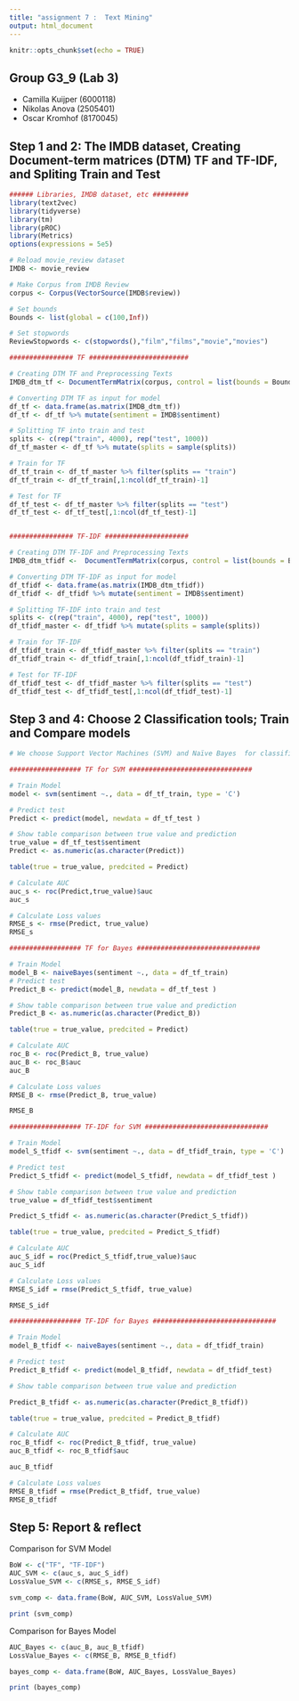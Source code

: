 ---
title: "assignment 7 :  Text Mining"
output: html_document
---

```{r setup, include=FALSE}
knitr::opts_chunk$set(echo = TRUE)
```

## Group G3_9 (Lab 3)

-   Camilla Kuijper (6000118)
-   Nikolas Anova (2505401)
-   Oscar Kromhof (8170045)

## Step 1 and 2: The IMDB dataset, Creating Document-term matrices (DTM) TF and TF-IDF, and Spliting Train and Test


```{r , echo=TRUE, results='hide', message=FALSE}

###### Libraries, IMDB dataset, etc #########
library(text2vec)
library(tidyverse)
library(tm)
library(pROC)
library(Metrics)
options(expressions = 5e5)

# Reload movie_review dataset
IMDB <- movie_review

# Make Corpus from IMDB Review
corpus <- Corpus(VectorSource(IMDB$review))

# Set bounds
Bounds <- list(global = c(100,Inf))

# Set stopwords
ReviewStopwords <- c(stopwords(),"film","films","movie","movies")

################ TF #########################

# Creating DTM TF and Preprocessing Texts
IMDB_dtm_tf <- DocumentTermMatrix(corpus, control = list(bounds = Bounds, stopwords = ReviewStopwords, removePunctuation = T, removeNumbers = T, stemming = T))

# Converting DTM TF as input for model
df_tf <- data.frame(as.matrix(IMDB_dtm_tf))
df_tf <- df_tf %>% mutate(sentiment = IMDB$sentiment)

# Splitting TF into train and test
splits <- c(rep("train", 4000), rep("test", 1000))
df_tf_master <- df_tf %>% mutate(splits = sample(splits))

# Train for TF
df_tf_train <- df_tf_master %>% filter(splits == "train")
df_tf_train <- df_tf_train[,1:ncol(df_tf_train)-1]

# Test for TF
df_tf_test <- df_tf_master %>% filter(splits == "test")
df_tf_test <- df_tf_test[,1:ncol(df_tf_test)-1]


################ TF-IDF #####################

# Creating DTM TF-IDF and Preprocessing Texts
IMDB_dtm_tfidf <-  DocumentTermMatrix(corpus, control = list(bounds = Bounds, weighting = weightTfIdf, stopwords = ReviewStopwords, removePunctuation = T, removeNumbers = T, stemming = T)) 

# Converting DTM TF-IDF as input for model
df_tfidf <- data.frame(as.matrix(IMDB_dtm_tfidf))
df_tfidf <- df_tfidf %>% mutate(sentiment = IMDB$sentiment)

# Splitting TF-IDF into train and test
splits <- c(rep("train", 4000), rep("test", 1000))
df_tfidf_master <- df_tfidf %>% mutate(splits = sample(splits))

# Train for TF-IDF
df_tfidf_train <- df_tfidf_master %>% filter(splits == "train")
df_tfidf_train <- df_tfidf_train[,1:ncol(df_tfidf_train)-1]

# Test for TF-IDF
df_tfidf_test <- df_tfidf_master %>% filter(splits == "test")
df_tfidf_test <- df_tfidf_test[,1:ncol(df_tfidf_test)-1]


```


## Step 3 and 4: Choose 2 Classification tools; Train and Compare models 

```{r , echo=TRUE, results='hide', message=FALSE, warning=FALSE}
# We choose Support Vector Machines (SVM) and Naïve Bayes  for classification tools

################## TF for SVM ###############################

# Train Model
model <- svm(sentiment ~., data = df_tf_train, type = 'C')

# Predict test
Predict <- predict(model, newdata = df_tf_test )

```


```{r, echo=TRUE }
# Show table comparison between true value and prediction
true_value = df_tf_test$sentiment
Predict <- as.numeric(as.character(Predict))

table(true = true_value, predcited = Predict)

```


```{r, echo=TRUE }
# Calculate AUC 
auc_s <- roc(Predict,true_value)$auc
auc_s

```

```{r, echo=TRUE }
# Calculate Loss values
RMSE_s <- rmse(Predict, true_value)
RMSE_s
```


```{r , echo=TRUE, results='hide', message=FALSE, warning=FALSE}

################## TF for Bayes ###############################

# Train Model
model_B <- naiveBayes(sentiment ~., data = df_tf_train)
# Predict test
Predict_B <- predict(model_B, newdata = df_tf_test )

```


```{r, echo=TRUE }
# Show table comparison between true value and prediction
Predict_B <- as.numeric(as.character(Predict_B))

table(true = true_value, predcited = Predict)

```


```{r, echo=TRUE }
# Calculate AUC 
roc_B <- roc(Predict_B, true_value)
auc_B <- roc_B$auc
auc_B
```

```{r, echo=TRUE }
# Calculate Loss values
RMSE_B <- rmse(Predict_B, true_value)

RMSE_B
```


```{r , echo=TRUE, results='hide', message=FALSE, warning=FALSE}

################## TF-IDF for SVM ###############################

# Train Model
model_S_tfidf <- svm(sentiment ~., data = df_tfidf_train, type = 'C')

# Predict test
Predict_S_tfidf <- predict(model_S_tfidf, newdata = df_tfidf_test )

```


```{r, echo=TRUE }
# Show table comparison between true value and prediction
true_value = df_tfidf_test$sentiment

Predict_S_tfidf <- as.numeric(as.character(Predict_S_tfidf))

table(true = true_value, predcited = Predict_S_tfidf)

```


```{r, echo=TRUE }
# Calculate AUC 
auc_S_idf = roc(Predict_S_tfidf,true_value)$auc
auc_S_idf
```

```{r, echo=TRUE }
# Calculate Loss values
RMSE_S_idf = rmse(Predict_S_tfidf, true_value)

RMSE_S_idf
```


```{r , echo=TRUE, results='hide', message=FALSE, warning=FALSE}

################## TF-IDF for Bayes ###############################

# Train Model
model_B_tfidf <- naiveBayes(sentiment ~., data = df_tfidf_train)

# Predict test
Predict_B_tfidf <- predict(model_B_tfidf, newdata = df_tfidf_test)

```


```{r, echo=TRUE }
# Show table comparison between true value and prediction

Predict_B_tfidf <- as.numeric(as.character(Predict_B_tfidf))

table(true = true_value, predcited = Predict_B_tfidf)

```


```{r, echo=TRUE }
# Calculate AUC 
roc_B_tfidf <- roc(Predict_B_tfidf, true_value)
auc_B_tfidf <- roc_B_tfidf$auc

auc_B_tfidf
```

```{r, echo=TRUE }
# Calculate Loss values
RMSE_B_tfidf = rmse(Predict_B_tfidf, true_value)
RMSE_B_tfidf
```



## Step 5: Report & reflect

Comparison for SVM Model
```{r, echo = TRUE}
BoW <- c("TF", "TF-IDF")
AUC_SVM <- c(auc_s, auc_S_idf)
LossValue_SVM <- c(RMSE_s, RMSE_S_idf)

svm_comp <- data.frame(BoW, AUC_SVM, LossValue_SVM)

print (svm_comp)

```

Comparison for Bayes Model
```{r, echo = TRUE}
AUC_Bayes <- c(auc_B, auc_B_tfidf)
LossValue_Bayes <- c(RMSE_B, RMSE_B_tfidf)

bayes_comp <- data.frame(BoW, AUC_Bayes, LossValue_Bayes)

print (bayes_comp)

```

